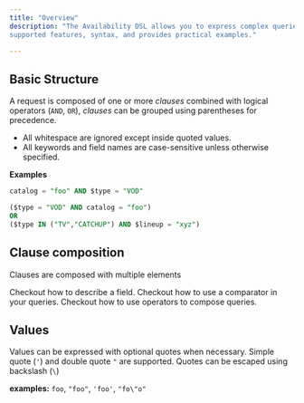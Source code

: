 ```yaml
---
title: "Overview"
description: "The Availability DSL allows you to express complex queries using a simple, readable syntax. This guide explains the
supported features, syntax, and provides practical examples."

---
```




## Basic Structure

A request is composed of one or more *clauses* combined with logical operators (`AND`, `OR`), *clauses* can be grouped
using parentheses for precedence.
- All whitespace are ignored except inside quoted values.
- All keywords and field names are case-sensitive unless otherwise specified.

**Examples**

```SQL Find all the VOD in the catalog foo.
catalog = "foo" AND $type = "VOD"
```

```SQL Find all VOD in the catalog foo and all the TV or CATCHUP in the lineup xyz
($type = "VOD" AND catalog = "foo")
OR
($type IN ("TV","CATCHUP") AND $lineup = "xyz")
```

## Clause composition

Clauses are composed with multiple elements

<Columns cols={2}>
    <Card title="Field" icon="list" href="./fields">
        Checkout how to describe a field.
    </Card>
    <Card title="Comparators" icon="list" href="./comparators">
        Checkout how to use a comparator in your queries.
    </Card>
    <Card title="Operators" icon="list" href="./comparators">
        Checkout how to use operators to compose queries.
    </Card>
</Columns>

## Values

Values can be expressed with optional quotes when necessary.
Simple quote (`'`) and double quote `"` are supported.
Quotes can be escaped using backslash (`\`)

**examples:** `foo`, `"foo"`, `'foo'`, `"fo\"o"`

